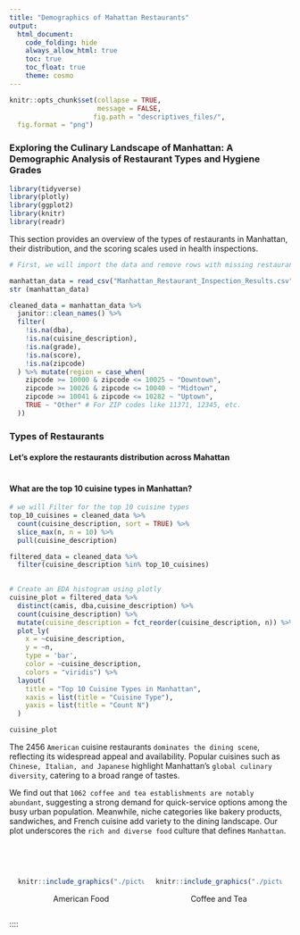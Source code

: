 ```yaml
---
title: "Demographics of Mahattan Restaurants"
output: 
  html_document:
    code_folding: hide
    always_allow_html: true
    toc: true
    toc_float: true
    theme: cosmo
---
```


```r
knitr::opts_chunk$set(collapse = TRUE, 
                      message = FALSE, 
                     fig.path = "descriptives_files/",
  fig.format = "png")
```

### Exploring the Culinary Landscape of Manhattan: A Demographic Analysis of Restaurant Types and Hygiene Grades
```r
library(tidyverse)
library(plotly)
library(ggplot2)
library(knitr)
library(readr)
```
This section provides an overview of the types of restaurants in Manhattan, their distribution, and the scoring scales used in health inspections.
```r
# First, we will import the data and remove rows with missing restaurant name, cuisine type, grade, or score, then create a new variable called region

manhattan_data = read_csv("Manhattan_Restaurant_Inspection_Results.csv", na = c("NA", "", "."))
str (manhattan_data)

cleaned_data = manhattan_data %>%
  janitor::clean_names() %>%  
  filter(
    !is.na(dba),                         
    !is.na(cuisine_description),       
    !is.na(grade),                       
    !is.na(score),                       
    !is.na(zipcode)
  ) %>% mutate(region = case_when(
    zipcode >= 10000 & zipcode <= 10025 ~ "Downtown",
    zipcode >= 10026 & zipcode <= 10040 ~ "Midtown",
    zipcode >= 10041 & zipcode <= 10282 ~ "Uptown",
    TRUE ~ "Other" # For ZIP codes like 11371, 12345, etc.
  ))
```

### Types of Restaurants

#### Let's explore the restaurants distribution across Mahattan
```r

```
#### What are the top 10 cuisine types in Manhattan?
```r
# we will Filter for the top 10 cuisine types
top_10_cuisines = cleaned_data %>%
  count(cuisine_description, sort = TRUE) %>%
  slice_max(n, n = 10) %>%
  pull(cuisine_description)

filtered_data = cleaned_data %>%
  filter(cuisine_description %in% top_10_cuisines) 
  

# Create an EDA histogram using plotly
cuisine_plot = filtered_data %>%
  distinct(camis, dba,cuisine_description) %>% 
  count(cuisine_description) %>% 
  mutate(cuisine_description = fct_reorder(cuisine_description, n)) %>% 
  plot_ly(
    x = ~cuisine_description, 
    y = ~n,
    type = 'bar',
    color = ~cuisine_description,
    colors = "viridis") %>% 
  layout(
    title = "Top 10 Cuisine Types in Manhattan",
    xaxis = list(title = "Cuisine Type"),   
    yaxis = list(title = "Count N") 
  )

cuisine_plot
```
The 2456 `American` cuisine restaurants `dominates the dining scene`, reflecting its widespread appeal and availability. Popular cuisines such as `Chinese, Italian, and Japanese` highlight Manhattan's `global culinary diversity`, catering to a broad range of tastes. 

We find out that `1062 coffee and tea establishments are notably abundant`, suggesting a strong demand for quick-service options among the busy urban population. Meanwhile, niche categories like bakery products, sandwiches, and French cuisine add variety to the dining landscape. Our plot underscores the `rich and diverse food` culture that defines `Manhattan`.

<br><br> 
  
::: {style="display: flex; justify-content: center; gap: 20px;"}

<div style="width: 45%; text-align: center;">

```r
knitr::include_graphics("./pictures/americanfood.webp")
```

<p>American Food</p> </div> <div style="width: 45%; text-align: center;"> 

```r
knitr::include_graphics("./pictures/coffee&tea.png") 
```

<p>Coffee and Tea</p> </div>

:::
  
::::

